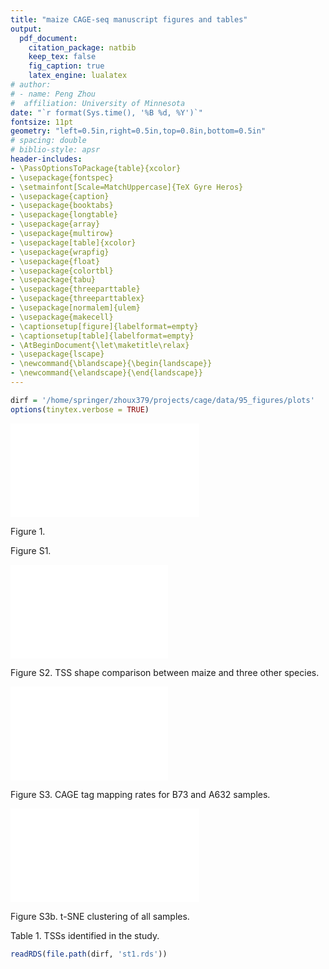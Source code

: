 ```yaml
---
title: "maize CAGE-seq manuscript figures and tables"
output:
  pdf_document:
    citation_package: natbib
    keep_tex: false
    fig_caption: true
    latex_engine: lualatex
# author:
# - name: Peng Zhou
#  affiliation: University of Minnesota
date: "`r format(Sys.time(), '%B %d, %Y')`"
fontsize: 11pt
geometry: "left=0.5in,right=0.5in,top=0.8in,bottom=0.5in"
# spacing: double
# biblio-style: apsr
header-includes:
- \PassOptionsToPackage{table}{xcolor}
- \usepackage{fontspec}
- \setmainfont[Scale=MatchUppercase]{TeX Gyre Heros}
- \usepackage{caption}
- \usepackage{booktabs}
- \usepackage{longtable}
- \usepackage{array}
- \usepackage{multirow}
- \usepackage[table]{xcolor}
- \usepackage{wrapfig}
- \usepackage{float}
- \usepackage{colortbl}
- \usepackage{tabu}
- \usepackage{threeparttable}
- \usepackage{threeparttablex}
- \usepackage[normalem]{ulem}
- \usepackage{makecell}
- \captionsetup[figure]{labelformat=empty}
- \captionsetup[table]{labelformat=empty}
- \AtBeginDocument{\let\maketitle\relax}
- \usepackage{lscape}
- \newcommand{\blandscape}{\begin{landscape}}
- \newcommand{\elandscape}{\end{landscape}}
---
```

\pagenumbering{gobble}

```r
dirf = '/home/springer/zhoux379/projects/cage/data/95_figures/plots'
options(tinytex.verbose = TRUE)
```

\hfill

![](plots/f1.pdf){width=60%}

Figure 1. 


\pagebreak


Figure S1. 

\pagebreak
![](plots/sf02.pdf){width=50%}

Figure S2. TSS shape comparison between maize and three other species.


\pagebreak
![](plots/sf03.pdf){width=50%}

Figure S3. CAGE tag mapping rates for B73 and A632 samples.


\pagebreak
![](plots/sf03b.pdf){width=60%}

Figure S3b. t-SNE clustering of all samples.

\pagebreak
Table 1. TSSs identified in the study.
```r
readRDS(file.path(dirf, 'st1.rds'))
```
